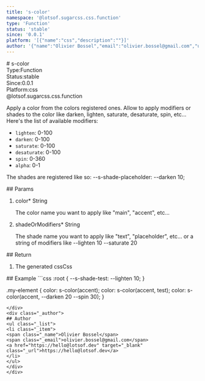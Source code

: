 ```yaml
---
title: 's-color'
namespace: '@lotsof.sugarcss.css.function'
type: 'Function'
status: 'stable'
since: '0.0.1'
platform: '[{"name":"css","description":""}]'
author: '{"name":"Olivier Bossel","email":"olivier.bossel@gmail.com","url":"https://hello@lotsof.dev"}'
---
```

<div class="docmap-mdx">
# s-color
<div class="_metas">
<div class="_type"><span class="_type-label">Type:</span><span class="_type-value">Function</span></div>
<div class="_status"><span class="_status-label">Status:</span><span class="_status-value -stable">stable</span></div>
<div class="_since"><span class="_since-label">Since:</span><span class="_since-value">0.0.1</span></div>
<div class="_platform"><span class="_platform-label">Platform:</span><span class="_platform-value">css</span></div>
</div>
<div class="_namespace">@lotsof.sugarcss.css.function</div>
<div class="_description">
<p>Apply a color from the colors registered ones.
Allow to apply modifiers or shades to the color like darken, lighten, saturate, desaturate, spin, etc...
Here&#39;s the list of available modifiers:</p>
<ul>
<li><code>lighten</code>: 0-100</li>
<li><code>darken</code>: 0-100</li>
<li><code>saturate</code>: 0-100</li>
<li><code>desaturate</code>: 0-100</li>
<li><code>spin</code>: 0-360</li>
<li><code>alpha</code>: 0-1</li>
</ul>
<p>The shades are registered like so: --s-shade-placeholder: --darken 10;</p>

</div>
<div class="_params">
## Params
<ol class="_list">
<li class="_item">
<span class="_name">color<span class="_required">*</span></span><span class="_default"></span> <span class="_type">String</span>
<p class="_description">The color name you want to apply like &quot;main&quot;&comma; &quot;accent&quot;&comma; etc&period;&period;&period;</p>
</li>
<li class="_item">
<span class="_name">shadeOrModifiers<span class="_required">*</span></span><span class="_default"></span> <span class="_type">String</span>
<p class="_description">The shade name you want to apply like &quot;text&quot;&comma; &quot;placeholder&quot;&comma; etc&period;&period;&period; or a string of modifiers like --lighten 10 --saturate 20</p>
</li>
</ol>
</div>
<div class="_return">
## Return
<ol class="_list">
<li class="_item">
<span class="_description">The generated css</span><span class="_default"></span><span class="_type">Css</span>
</li>
</ol>
</div>
<div class="_examples">
## Example
```css
:root {
   --s-shade-test: --lighten 10;
}

.my-element {
  color: s-color(accent);
  color: s-color(accent, test);
  color: s-color(accent, --darken 20 --spin 30);
}
```
</div>
<div class="_author">
## Author
<ul class="_list">
<li class="_item">
<span class="_name">Olivier Bossel</span>
<span class="_email">olivier.bossel@gmail.com</span>
<a href="https://hello@lotsof.dev" target="_blank" class="_url">https://hello@lotsof.dev</a>
</li>
</ul>
</div>
</div>